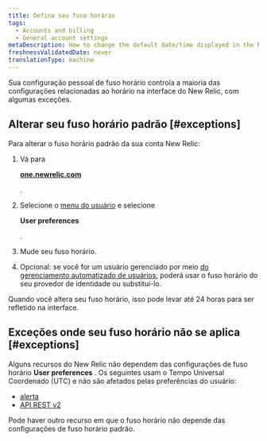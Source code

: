 ```yaml
---
title: Defina seu fuso horário
tags:
  - Accounts and billing
  - General account settings
metaDescription: How to change the default date/time displayed in the New Relic UI.
freshnessValidatedDate: never
translationType: machine
---
```


Sua configuração pessoal de fuso horário controla a maioria das configurações relacionadas ao horário na interface do New Relic, com algumas exceções.

## Alterar seu fuso horário padrão [#exceptions]

Para alterar o fuso horário padrão da sua conta New Relic:

1. Vá para

   <DoNotTranslate>**[one.newrelic.com](https://one.newrelic.com/all-capabilities)**</DoNotTranslate>

   .

2. Selecione o [menu do usuário](/docs/accounts/accounts-billing/general-account-settings/intro-account-settings) e selecione

   <DoNotTranslate>**User preferences**</DoNotTranslate>

   .

3. Mude seu fuso horário.

4. Opcional: se você for um usuário gerenciado por meio [do gerenciamento automatizado de usuários](/docs/accounts/accounts/automated-user-management/automated-user-provisioning-single-sign), poderá usar o fuso horário do seu provedor de identidade ou substituí-lo.

Quando você altera seu fuso horário, isso pode levar até 24 horas para ser refletido na interface.

## Exceções onde seu fuso horário não se aplica [#exceptions]

Alguns recursos do New Relic não dependem das configurações de fuso horário <DoNotTranslate>**User preferences**</DoNotTranslate> . Os seguintes usam o Tempo Universal Coordenado (UTC) e não são afetados pelas preferências do usuário:

* [alerta](/docs/alerts-applied-intelligence/new-relic-alerts/get-started/introduction-alerts)
* [API REST v2](/docs/apis/rest-api-v2/requirements/specifying-time-range-v2#utc)

Pode haver outro recurso em que o fuso horário não depende das configurações de fuso horário padrão.